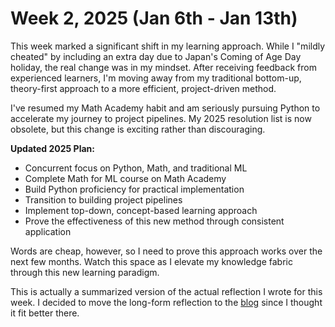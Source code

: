 # Week 2, 2025 (Jan 6th - Jan 13th)

This week marked a significant shift in my learning approach. While I "mildly cheated" by including an extra day due to Japan's Coming of Age Day holiday, the real change was in my mindset. After receiving feedback from experienced learners, I'm moving away from my traditional bottom-up, theory-first approach to a more efficient, project-driven method.

I've resumed my Math Academy habit and am seriously pursuing Python to accelerate my journey to project pipelines. My 2025 resolution list is now obsolete, but this change is exciting rather than discouraging.

**Updated 2025 Plan:**
- Concurrent focus on Python, Math, and traditional ML
- Complete Math for ML course on Math Academy
- Build Python proficiency for practical implementation
- Transition to building project pipelines
- Implement top-down, concept-based learning approach
- Prove the effectiveness of this new method through consistent application

Words are cheap, however, so I need to prove this approach works over the next few months. Watch this space as I elevate my knowledge fabric through this new learning paradigm.

This is actually a summarized version of the actual reflection I wrote for this week. I decided to move the long-form reflection to the [blog](https://sumit.ml/blog/my-self-reflection-for-2025) since I thought it fit better there.